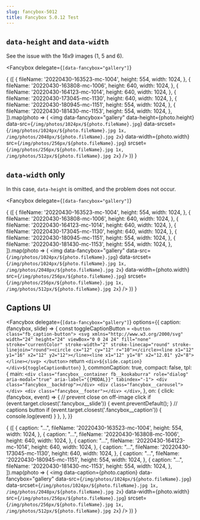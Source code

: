 ```yaml
---
slug: fancybox-5012
title: Fancybox 5.0.12 Test
---
```



## `data-height` and `data-width`

See the issue with the 16x9 images (1, 5 and 6).

<Fancybox
  delegate={`[data-fancybox="gallery"]`}
>
  {
    ([
      {
        fileName: '20220430-163523-mc-1004',
        height: 554,
        width: 1024,
      },
      {
        fileName: '20220430-163808-mc-1006',
        height: 640,
        width: 1024,
      },
      {
        fileName: '20220430-164123-mc-1014',
        height: 640,
        width: 1024,
      },
      {
        fileName: '20220430-173045-mc-1130',
        height: 640,
        width: 1024,
      },
      {
        fileName: '20220430-180945-mc-1151',
        height: 554,
        width: 1024,
      },
      {
        fileName: '20220430-181430-mc-1153',
        height: 554,
        width: 1024,
      },
    ]).map(photo => (
      <img
        data-fancybox="gallery"
        data-height={photo.height}
        data-src={`/img/photos/1024px/${photo.fileName}.jpg`}
        data-srcset={`/img/photos/1024px/${photo.fileName}.jpg 1x, /img/photos/2048px/${photo.fileName}.jpg 2x`}
        data-width={photo.width}
        src={`/img/photos/256px/${photo.fileName}.jpg`}
        srcset={`/img/photos/256px/${photo.fileName}.jpg 1x, /img/photos/512px/${photo.fileName}.jpg 2x`}
      />
    ))
  }
</Fancybox>

## `data-width` only

In this case, `data-height` is omitted, and the problem does not occur.

<Fancybox
  delegate={`[data-fancybox="gallery"]`}
>
  {
    ([
      {
        fileName: '20220430-163523-mc-1004',
        height: 554,
        width: 1024,
      },
      {
        fileName: '20220430-163808-mc-1006',
        height: 640,
        width: 1024,
      },
      {
        fileName: '20220430-164123-mc-1014',
        height: 640,
        width: 1024,
      },
      {
        fileName: '20220430-173045-mc-1130',
        height: 640,
        width: 1024,
      },
      {
        fileName: '20220430-180945-mc-1151',
        height: 554,
        width: 1024,
      },
      {
        fileName: '20220430-181430-mc-1153',
        height: 554,
        width: 1024,
      },
    ]).map(photo => (
      <img
        data-fancybox="gallery"
        data-src={`/img/photos/1024px/${photo.fileName}.jpg`}
        data-srcset={`/img/photos/1024px/${photo.fileName}.jpg 1x, /img/photos/2048px/${photo.fileName}.jpg 2x`}
        data-width={photo.width}
        src={`/img/photos/256px/${photo.fileName}.jpg`}
        srcset={`/img/photos/256px/${photo.fileName}.jpg 1x, /img/photos/512px/${photo.fileName}.jpg 2x`}
      />
    ))
  }
</Fancybox>

## Captions UI


<Fancybox
  delegate={`[data-fancybox="gallery"]`}
  options={{
    caption: (fancybox, slide) => {
      const toggleCaptionButton = `
        <button class="fb_caption-button">
          <svg xmlns="http://www.w3.org/2000/svg" width="24" height="24" viewBox="0 0 24 24" fill="none" stroke="currentColor" stroke-width="2" stroke-linecap="round" stroke-linejoin="round"><circle cx="12" cy="12" r="10"></circle><line x1="12" y1="16" x2="12" y2="12"></line><line x1="12" y1="8" x2="12.01" y2="8"></line></svg>
        </button>
      `
      return `<div>${slide.caption}</div>${toggleCaptionButton}`
    },
    commonCaption: true,
    compact: false,
    tpl: {
      main: `
        <div class="fancybox__container fb__kookaburra" role="dialog" aria-modal="true" aria-label="{{MODAL}}" tabindex="-1">
          <div class="fancybox__backdrop"></div>
          <div class="fancybox__carousel"></div>
          <div class="fancybox__footer"></div>
        </div>
      `,
    },
    on: {
      click: (fancybox, event) => {
        // prevent close on off-image click
        if (event.target.closest('.fancybox__slide')) {
          event.preventDefault();
        }
        // captions button
        if (event.target.closest('.fancybox__caption')) {
          console.log(event)
        }
      },
    },
  }}
>
  {
    ([
      {
        caption: "...",
        fileName: '20220430-163523-mc-1004',
        height: 554,
        width: 1024,
      },
      {
        caption: "...",
        fileName: '20220430-163808-mc-1006',
        height: 640,
        width: 1024,
      },
      {
        caption: "...",
        fileName: '20220430-164123-mc-1014',
        height: 640,
        width: 1024,
      },
      {
        caption: "...",
        fileName: '20220430-173045-mc-1130',
        height: 640,
        width: 1024,
      },
      {
        caption: "...",
        fileName: '20220430-180945-mc-1151',
        height: 554,
        width: 1024,
      },
      {
        caption: "...",
        fileName: '20220430-181430-mc-1153',
        height: 554,
        width: 1024,
      },
    ]).map(photo => (
      <img
        data-caption={photo.caption}
        data-fancybox="gallery"
        data-src={`/img/photos/1024px/${photo.fileName}.jpg`}
        data-srcset={`/img/photos/1024px/${photo.fileName}.jpg 1x, /img/photos/2048px/${photo.fileName}.jpg 2x`}
        data-width={photo.width}
        src={`/img/photos/256px/${photo.fileName}.jpg`}
        srcset={`/img/photos/256px/${photo.fileName}.jpg 1x, /img/photos/512px/${photo.fileName}.jpg 2x`}
      />
    ))
  }
</Fancybox>
